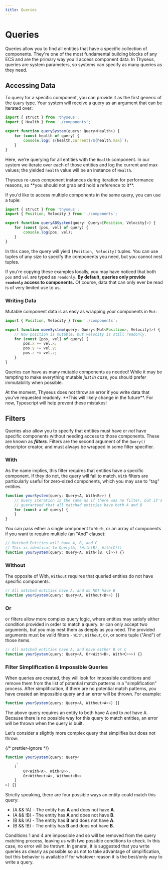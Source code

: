 ```yaml
---
title: Queries
---
```



# Queries

Queries allow you to find all entities that have a specific collection of
components. They're one of the most fundamental building blocks of any ECS and
are the primary way you'll access component data. In Thyseus, queries are system
parameters, so systems can specify as many queries as they need.

## Accessing Data

To query for a specific component, you can provide it as the first generic of
the `Query` type. Your system will receive a query as an argument that can be
iterated over:

```ts
import { struct } from 'thyseus';
import { Health } from './components';

export function querySystem(query: Query<Health>) {
	for (const health of query) {
		console.log(`${health.current}/${health.max}`);
	}
}
```

Here, we're querying for all entities with the `Health` component. In our system
we iterate over each of those entities and log the current and max values; the
yielded `health` value will be an instance of `Health`.

<Callout type="warn">
	Thyseus re-uses component instances during iteration for performance
	reasons, so **you should not grab and hold a reference to it**.
</Callout>

If you'd like to access multiple components in the same query, you can use a
tuple:

```ts {4}
import { struct } from 'thyseus';
import { Position, Velocity } from './components';

export function queryABSystem(query: Query<[Position, Velocity]>) {
	for (const [pos, vel] of query) {
		console.log(pos, vel);
	}
}
```

In this case, the query will yield `[Position, Velocity]` tuples. You can use
tuples of any size to specify the components you need, but you cannot nest
tuples.

If you're copying these examples locally, you may have noticed that both `pos`
and `vel` are typed as `readonly`. **By default, queries only provide `readonly`
access to components.** Of course, data that can only ever be read is of very
limited use to us.

### Writing Data

Mutable component data is as easy as wrapping your components in `Mut`:

```ts
import { Position, Velocity } from './components';

export function moveSystem(query: Query<[Mut<Position>, Velocity]>) {
	// Now position is mutable, but velocity is still readonly.
	for (const [pos, vel] of query) {
		pos.x += vel.x;
		pos.y += vel.y;
		pos.z += vel.z;
	}
}
```

Queries can have as many mutable components as needed! While it may be tempting
to make everything mutable _just in case_, you should prefer immutability when
possible.

<Callout type="warn">
	At the moment, Thyseus does not throw an error if you write data that you've
	requested readonly. **This will likely change in the future**. For now,
	Typescript will help prevent these mistakes!
</Callout>

## Filters

Queries also allow you to specify that entities must have or _not_ have specific
components without needing access to those components. These are known as
**_filters_**. Filters are the second argument of the `Query()` descriptor
creator, and must always be wrapped in some filter specifier.

### With

As the name implies, this filter requires that entities have a specific
component. If they do not, the query will fail to match. `With` filters are
particularly useful for zero-sized components, which you may use to "tag"
entities.

```ts
function yourSystem(query: Query<A, With<B>>) {
	// Query iteration is the same as if there was no filter, but it's
	// guaranteed that all matched entities have both A and B
	for (const a of query) {
	}
}
```

You can pass either a single component to `With`, or an array of components if
you want to require multiple (an "And" clause):

```ts
// Matched Entities will have A, B, and C
// This is identical to Query(A, [With(B), With(C)])
function yourSystem(query: Query<A, With<[B, C]>>) {}
```

### Without

The opposite of With, `Without` requires that queried entities do not have
specific components.

```ts
// All matched entities have A, and do NOT have B
function yourSystem(query: Query<A, Without<B>>) {}
```

### Or

`Or` filters allow more complex query logic, where entities may satisfy either
condition provided in order to match a query. `Or` can only accept two
arguments, but you may nest them as deeply as you need. The provided arguments
must be valid filters - `With`, `Without`, `Or`, or some tuple ("And") of those
items.

```ts
// All matched entities have A, and have either B or C
function yourSystem(query: Query<A, Or<With<B>, With<C>>>) {}
```

### Filter Simplification & Impossible Queries

When queries are created, they will look for impossible conditions and remove
them from the list of potential match patterns in a "simplification" process.
After simplification, if there are no potential match patterns, you have created
an impossible query and an error will be thrown. For example:

```ts
function yourSystem(query: Query<A, Without<A>>) {}
```

The above query requires an entity to both have A and to _not_ have A. Because
there is no possible way for this query to match entities, an error will be
thrown when the query is built.

Let's consider a slightly more complex query that simplifies but does not throw:

{/* prettier-ignore */}
```ts
function yourSystem(query: Query<
	_,
	[
		Or<With<A>, With<B>>,
		Or<Without<A>, Without<B>>
	]
>) {}
```

Strictly speaking, there are four possible ways an entity could match this
query:

-   (A && !A) - The entity has **A** and does not have **A**.
-   (A && !B) - The entity has **A** and does not have **B**.
-   (B && !A) - The entity has **B** and does not have **A**.
-   (B && !B) - The entity has **B** and does not have **B**.

Conditions 1 and 4 are impossible and so will be removed from the query matching
process, leaving us with two possible conditions to check. In this case, no
error will be thrown. In general, it is suggested that you write queries as
clearly as possible so as not to take advantage of simplification, but this
behavior is available if for whatever reason it is the best/only way to write a
query.
